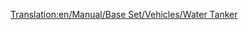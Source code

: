 [[Translation:en/Manual/Base Set/Vehicles/Water Tanker]]
{{es/Vagones|Imagen=[[File:en/Watertanker.png]]
|Nombre=Cisterna de Agua
|PrecioNormal=2.332 € (1.166 £)
|PesoNormal=25 / 50 t
|CapacidadNormal=25.000 litros de agua
|PrecioMono="
|PesoMono=25 / 55 t
|CapacidadMono=30.000 litros de agua
|PrecioMag="
|PesoMag=25 / 57 t
|CapacidadMag=32.000 litros de agua
|Descripción=La '''cisterna de agua''' sirve para transportar [[es/agua|agua]] de los [[es/Manual/Base Set/Economy/Suministro de agua|suministros de agua]] a los [[es/Manual/Pueblo|pueblos]] que dispongan de una [[es/Manual/Base Set/Economy/Torre de agua|torre de agua]]. Solo esta disponible en el clima [[es/Climas#Subtropical|subtropical]].
}}